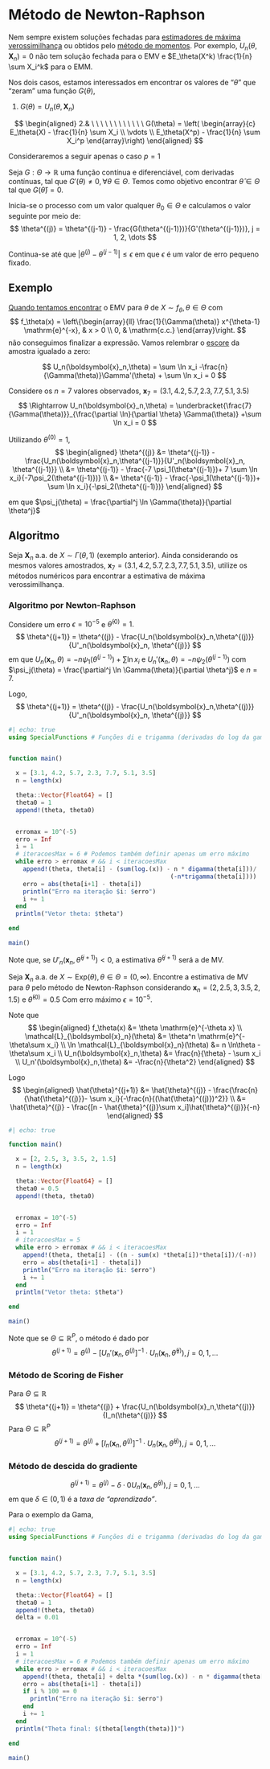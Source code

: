 # Método de Newton-Raphson

Nem sempre existem soluções fechadas para [estimadores de máxima verossimilhança](emv2.qmd) ou obtidos pelo [método de
momentos](metodo-momentos.qmd). Por exemplo, $U_n(\theta,\boldsymbol{X}_n) = 0$ não tem solução fechada para o EMV e
$E_\theta(X^k) \frac{1}{n} \sum X_i^k$ para o EMM.

Nos dois casos, estamos interessados em encontrar os valores de "$\theta$" que "zeram" uma função $G(\theta)$,

1. $G(\theta) = U_n(\theta, \boldsymbol{X}_n)$

$$
\begin{aligned}
2.& \ \ \ \ \ \ \ \ \ \ \ \  G(\theta) = \left(
\begin{array}{c}
E_\theta(X) - \frac{1}{n} \sum X_i \\
\vdots \\
E_\theta(X^p) - \frac{1}{n} \sum X_i^p
\end{array}\right)
\end{aligned}
$$

Consideraremos a seguir apenas o caso $p=1$

Seja $G : \Theta \rightarrow \mathbb{R}$ uma função contínua e diferenciável, com derivadas contínuas, tal que
$G'(\theta) \neq 0,\forall \theta \in \Theta$. Temos como objetivo encontrar $\hat{\theta} \in \Theta$
tal que $G(\hat{\theta}) = 0$.

Inicia-se o processo com um valor qualquer $\theta_0 \in \Theta$ e calculamos o valor seguinte por meio de:
$$
\theta^{(j)} = \theta^{(j-1)} - \frac{G(\theta^{(j-1)})}{G'(\theta^{(j-1)})}, j = 1, 2, \dots
$$

Continua-se até que $\lvert \theta^{(j)} - \theta^{(j-1)}\rvert \leq \epsilon$ em que $\epsilon$ é um valor de erro pequeno
fixado.

## Exemplo


[Quando tentamos encontrar](emv2.qmd#sec-expnr) o EMV para $\theta$ de $X \sim f_\theta, \theta \in \Theta$ com
$$
f_\theta(x) = \left\{\begin{array}{ll}
\frac{1}{\Gamma(\theta)} x^{\theta-1} \mathrm{e}^{-x}, & x > 0 \\
0, & \mathrm{c.c.}
\end{array}\right.
$$
não conseguimos finalizar a expressão. Vamos relembrar o [escore](escore.qmd) da amostra igualado a zero:

$$
U_n(\boldsymbol{x}_n,\theta) = \sum \ln x_i -\frac{n}{\Gamma(\theta)}\Gamma'(\theta) + \sum \ln x_i  = 0
$$

Considere os $n=7$ valores observados, $\boldsymbol{x}_7 = (3.1, 4.2, 5.7, 2.3, 7.7, 5.1, 3.5)$
$$
\Rightarrow U_n(\boldsymbol{x}_n,\theta) = \underbracket{\frac{7}{\Gamma(\theta)}}_{\frac{\partial \ln}{\partial \theta} \Gamma(\theta)}
+\sum \ln x_i = 0
$$

Utilizando $\theta^{(0)} = 1$,
$$
\begin{aligned}
\theta^{(j)} &= \theta^{(j-1)} - \frac{U_n(\boldsymbol{x}_n,\theta^{(j-1)}}{U'_n(\boldsymbol{x}_n, \theta^{(j-1)}} \\
&= \theta^{(j-1)} - \frac{-7 \psi_1(\theta^{(j-1)})+ 7 \sum \ln x_i}{-7\psi_2(\theta^{(j-1)})} \\
&= \theta^{(j-1)} - \frac{-\psi_1(\theta^{(j-1)})+ \sum \ln x_i}{-\psi_2(\theta^{(j-1)})}
\end{aligned}
$$

em que $\psi_j(\theta) = \frac{\partial^j \ln \Gamma(\theta)}{\partial \theta^j}$

## Algoritmo

Seja $\boldsymbol{X}_n$ a.a. de $X \sim \Gamma(\theta, 1)$ (exemplo anterior). Ainda considerando os mesmos valores
amostrados, $\boldsymbol{x}_7 = (3.1, 4.2, 5.7, 2.3, 7.7, 5.1, 3.5)$, utilize os métodos numéricos para encontrar a
estimativa de máxima verossimilhança.

### Algoritmo por Newton-Raphson
Considere um erro $\epsilon = 10^{-5}$ e $\hat{\theta}^{(0)} = 1.$
$$
\theta^{(j+1)} = \theta^{(j)} - \frac{U_n(\boldsymbol{x}_n,\theta^{(j)}}{U'_n(\boldsymbol{x}_n, \theta^{(j)}}
$$
em que $U_n(\boldsymbol{x}_n,\theta) = -n\psi_1(\theta^{(j-1)})+ \sum \ln x_i$ e $U_n'(\boldsymbol{x}_n,\theta) = -n\psi_2(\theta^{(j-1)})$
com $\psi_j(\theta) = \frac{\partial^j \ln \Gamma(\theta)}{\partial \theta^j}$ e $n=7$.

Logo,
$$
\theta^{(j+1)} = \theta^{(j)} - \frac{U_n(\boldsymbol{x}_n,\theta^{(j)}}{U'_n(\boldsymbol{x}_n, \theta^{(j)}}
$$

<!-- TODO: melhorar iteracao max e erro com append, declarar vetor theta como de floats -->
```julia
#| echo: true
using SpecialFunctions # Funções di e trigamma (derivadas do log da gama)


function main()

  x = [3.1, 4.2, 5.7, 2.3, 7.7, 5.1, 3.5]
  n = length(x)

  theta::Vector{Float64} = []
  theta0 = 1
  append!(theta, theta0)


  erromax = 10^(-5)
  erro = Inf
  i = 1
  # iteracoesMax = 6 # Podemos também definir apenas um erro máximo
  while erro > erromax # && i < iteracoesMax
    append!(theta, theta[i] - (sum(log.(x)) - n * digamma(theta[i]))/
                                             (-n*trigamma(theta[i])))
    erro = abs(theta[i+1] - theta[i])
    println("Erro na iteração $i: $erro")
    i += 1
  end
  println("Vetor theta: $theta")

end

main()

```

Note que, se $U'_n(\pmb{x}_n, \hat{\theta}^{(j+1)}) < 0$, a estimativa $\hat{\theta}^{(j+1)}$ será a de MV.

Seja $\boldsymbol{X}_n$ a.a. de $X\sim \mathrm{Exp}(\theta), \theta \in \Theta = (0,\infty)$. Encontre a estimativa de
MV para $\theta$ pelo método de Newton-Raphson considerando $\boldsymbol{x}_n = (2, 2.5, 3, 3.5, 2, 1.5)$ e $\hat{\theta}^{(0)} = 0.5$
Com erro máximo $\epsilon = 10^{-5}$.

Note que
$$
\begin{aligned}
f_\theta(x) &= \theta \mathrm{e}^{-\theta x} \\
\mathcal{L}_{\boldsymbol{x}_n}(\theta) &= \theta^n \mathrm{e}^{-\theta\sum x_i} \\
\ln \mathcal{L}_{\boldsymbol{x}_n}(\theta) &= n \ln\theta -\theta\sum x_i \\
U_n(\boldsymbol{x}_n,\theta) &= \frac{n}{\theta} - \sum x_i \\
U_n'(\boldsymbol{x}_n,\theta) &= -\frac{n}{\theta^2}
\end{aligned}
$$

Logo
$$
\begin{aligned}
\hat{\theta}^{(j+1)} &= \hat{\theta}^{(j)} - \frac{\frac{n}{\hat{\theta}^{(j)}}- \sum x_i}{-\frac{n}{(\hat{\theta}^{(j)})^2}} \\
&= \hat{\theta}^{(j)} - \frac{[n - \hat{\theta}^{(j)}\sum x_i]\hat{\theta}^{(j)}}{-n}
\end{aligned}
$$

```julia
#| echo: true

function main()

  x = [2, 2.5, 3, 3.5, 2, 1.5]
  n = length(x)

  theta::Vector{Float64} = []
  theta0 = 0.5
  append!(theta, theta0)


  erromax = 10^(-5)
  erro = Inf
  i = 1
  # iteracoesMax = 5
  while erro > erromax # && i < iteracoesMax
    append!(theta, theta[i] - ((n - sum(x) *theta[i])*theta[i])/(-n))
    erro = abs(theta[i+1] - theta[i])
    println("Erro na iteração $i: $erro")
    i += 1
  end
  println("Vetor theta: $theta")

end

main()

```

Note que se $\Theta \subseteq \mathbb{R}^P$, o método é dado por
$$
\theta^{(j+1)} = \theta^{(j)} - \left[U_n'(\boldsymbol{x}_n,\theta^{(j)}\right]^{-1} \cdot U_n(\boldsymbol{x}_n, \hat{\theta}^{(j)}), j = 0, 1, \dots
$$


### Método de Scoring de Fisher
Para $\Theta \subseteq \mathbb{R}$
$$
\theta^{(j+1)} = \theta^{(j)} + \frac{U_n(\boldsymbol{x}_n,\theta^{(j)}}{I_n(\theta^{(j)}}
$$
Para $\Theta \subseteq \mathbb{R}^P$
$$
\theta^{(j+1)} = \theta^{(j)} + \left[I_n(\boldsymbol{x}_n,\theta^{(j)}\right]^{-1} \cdot U_n(\boldsymbol{x}_n, \hat{\theta}^{(j)}), j = 0, 1, \dots
$$

### Método de descida do gradiente
$$
\theta^{(j+1)} = \theta^{(j)} - \delta \cdot0 U_n(\boldsymbol{x}_n, \hat{\theta}^{(j)}), j = 0, 1, \dots
$$
em que $\delta \in (0,1)$ é a *taxa de "aprendizado"*.

Para o exemplo da Gama,
```julia
#| echo: true
using SpecialFunctions # Funções di e trigamma (derivadas do log da gama)


function main()

  x = [3.1, 4.2, 5.7, 2.3, 7.7, 5.1, 3.5]
  n = length(x)

  theta::Vector{Float64} = []
  theta0 = 1
  append!(theta, theta0)
  delta = 0.01


  erromax = 10^(-5)
  erro = Inf
  i = 1
  # iteracoesMax = 6 # Podemos também definir apenas um erro máximo
  while erro > erromax # && i < iteracoesMax
    append!(theta, theta[i] + delta *(sum(log.(x)) - n * digamma(theta[i])))
    erro = abs(theta[i+1] - theta[i])
    if i % 100 == 0
      println("Erro na iteração $i: $erro")
    end
    i += 1
  end
  println("Theta final: $(theta[length(theta)])")

end

main()

```
